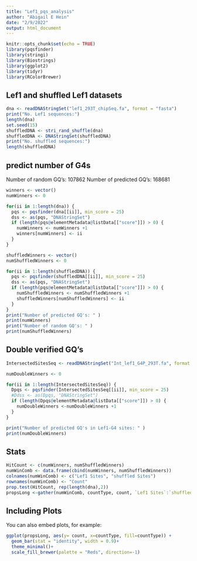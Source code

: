 ```yaml
---
title: "Lef1_pqs_analysis"
author: "Abigail E Hein"
date: "2/9/2022"
output: html_document
---
```


```r
knitr::opts_chunk$set(echo = TRUE)
library(pqsfinder)
library(stringi)
library(Biostrings)
library(ggplot2)
library(tidyr)
library(RColorBrewer)
```



## Lef1 and shuffled Lef1 datasets


```r
dna <- readDNAStringSet("lef1_293T_chipSeq.fa", format = "fasta")
print("No. Lef1 sequences:")
length(dna)
set.seed(15)
shuffledDNA <- stri_rand_shuffle(dna)
shuffledDNA <- DNAStringSet(shuffledDNA)
print("No. shuffled sequences:")
length(shuffledDNA)
```

## predict number of G4s
  Number of random GQ's: 107862
  Number of predicted GQ's: 168681
```r
winners <- vector()
numWinners <- 0

for(ii in 1:length(dna)) {
  pqs <- pqsfinder(dna[[ii]], min_score = 25)
  dss <- as(pqs, "DNAStringSet")
  if (length(pqs@elementMetadata@listData[["score"]]) > 0) {
    numWinners <- numWinners +1
    winners[numWinners] <- ii
  }
}

shuffledWinners <- vector()
numShuffledWinners <- 0

for(ii in 1:length(shuffledDNA)) {
  pqs <- pqsfinder(shuffledDNA[[ii]], min_score = 25)
  dss <- as(pqs, "DNAStringSet")
  if (length(pqs@elementMetadata@listData[["score"]]) > 0) {
    numShuffledWinners <- numShuffledWinners +1
    shuffledWinners[numShuffledWinners] <- ii
  }
}
print("Number of predicted GQ's: " )
print(numWinners)
print("Number of random GQ's: " )
print(numShuffledWinners)
```

## Double verified GQ's


```r
IntersectedSitesSeq <- readDNAStringSet("Int_lef1_G4P_293T.fa", format = "fasta")

numDoubleWinners <- 0

for(ii in 1:length(IntersectedSitesSeq)) {
  Dpqs <- pqsfinder(IntersectedSitesSeq[[ii]], min_score = 25)
  #Ddss <- as(Dpqs, "DNAStringSet")
  if (length(Dpqs@elementMetadata@listData[["score"]]) > 0) {
    numDoubleWinners <-numDoubleWinners +1
  }
}

print("Number of predicted GQ's in Lef1-G4 sites: " )
print(numDoubleWinners)
```


## Stats

```r
HitCount <- c(numWinners, numShuffledWinners)
numWinComb <- data.frame(cbind(numWinners, numShuffledWinners))
colnames(numWinComb) <- c("Lef1 Sites", "shuffled Sites")
rownames(numWinComb) <- "Count"
prop.test(HitCount, rep(length(dna),2))
propsLong <-gather(numWinComb, countType, count, `Lef1 Sites`:`shuffled Sites`)
```


## Including Plots

You can also embed plots, for example:

```r
ggplot(propsLong, aes(y= count, x=countType, fill=countType)) + 
  geom_bar(stat = "identity", width = 0.9)+
  theme_minimal()+
  scale_fill_brewer(palette = "Reds", direction=-1)


```
